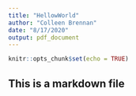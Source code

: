 ```yaml
---
title: "HellowWorld"
author: "Colleen Brennan"
date: "8/17/2020"
output: pdf_document
---
```


```r
knitr::opts_chunk$set(echo = TRUE)
```

## This is a markdown file
